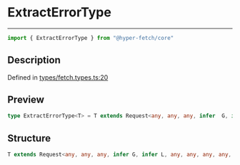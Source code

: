 

# ExtractErrorType

<div class="api-docs__separator" data-reactroot="">

---

</div><div class="api-docs__import" data-reactroot="">

```ts
import { ExtractErrorType } from "@hyper-fetch/core"
```

</div><div class="api-docs__section">

## Description

</div><div class="api-docs__description"><span class="api-docs__do-not-parse">



</span></div><p class="api-docs__definition">

Defined in [types/fetch.types.ts:20](https://github.com/BetterTyped/hyper-fetch/blob/c44d728f/packages/core/src/types/fetch.types.ts#L20)

</p><div class="api-docs__section">

## Preview

</div><div class="api-docs__preview type single">

```ts
type ExtractErrorType<T> = T extends Request<any, any, any, infer  G, infer  L, any, any, any, any, any> ? G | L : never;
```

</div><div class="api-docs__section">

## Structure

</div><div class="api-docs__returns">

```ts
T extends Request<any, any, any, infer G, infer L, any, any, any, any, any> ? G | L : never
```

</div>